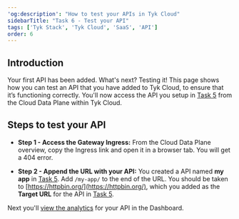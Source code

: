 ```yaml
---
'og:description': "How to test your APIs in Tyk Cloud"
sidebarTitle: "Task 6 - Test your API"
tags: ['Tyk Stack', 'Tyk Cloud', 'SaaS', 'API']
order: 6
---
```


## Introduction

Your first API has been added. What's next? Testing it! This page shows how you can test an API that you have added to Tyk Cloud, to ensure that it’s functioning correctly. You'll now access the API you setup in [Task 5](/5.5/tyk-cloud/getting-started-tyk-cloud/first-api) from the Cloud Data Plane within Tyk Cloud.

## Steps to test your API

* **Step 1 - Access the Gateway Ingress:** From the Cloud Data Plane overview, copy the Ingress link and open it in a browser tab. You will get a 404 error.
  
* **Step 2 - Append the URL with your API:** You created a API named **my app** in [Task 5](/5.5/tyk-cloud/getting-started-tyk-cloud/first-api). Add `/my-app/` to the end of the URL. You should be taken to [https://httpbin.org/](https://httpbin.org/), which you added as the **Target URL** for the API in [Task 5](/5.5/tyk-cloud/getting-started-tyk-cloud/first-api#step-three---core-settings). 


Next you'll [view the analytics](/5.5/tyk-cloud/getting-started-tyk-cloud/view-analytics) for your API in the Dashboard.
